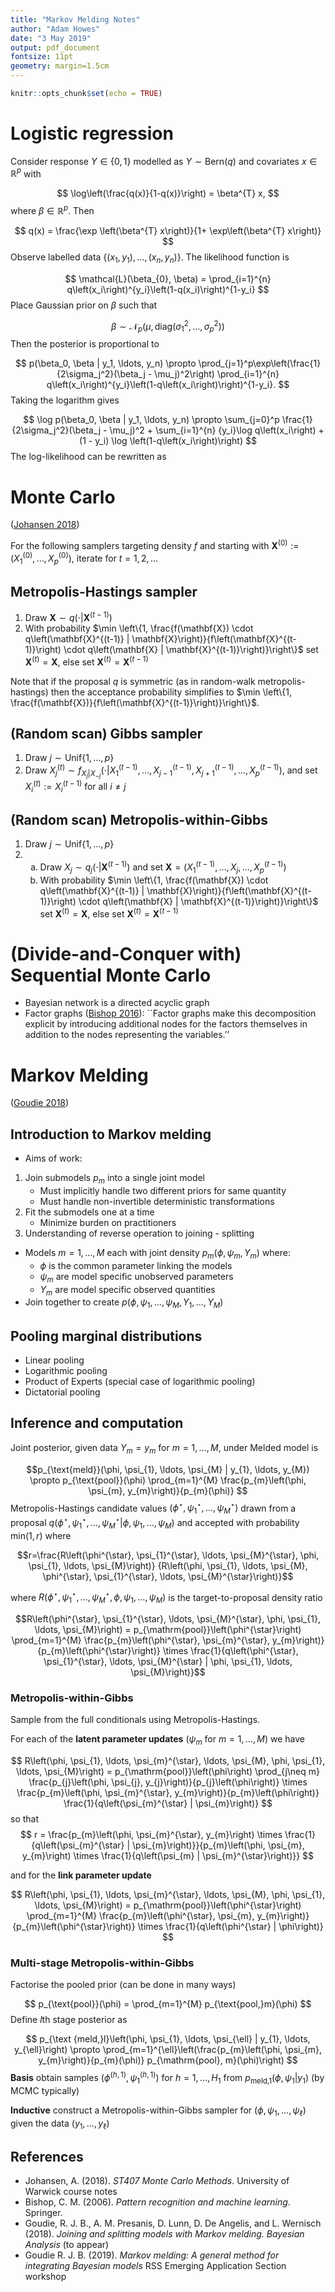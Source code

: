 ```yaml
---
title: "Markov Melding Notes"
author: "Adam Howes"
date: "3 May 2019"
output: pdf_document
fontsize: 11pt
geometry: margin=1.5cm
---
```


```r
knitr::opts_chunk$set(echo = TRUE)
```

# Logistic regression

Consider response $Y \in \{0, 1\}$ modelled as $Y \sim \text{Bern}(q)$ and covariates $x \in \mathbb{R}^p$ with

$$
\log\left(\frac{q(x)}{1-q(x)}\right) = \beta^{T} x,
$$
where $\beta \in \mathbb{R}^p$. Then

$$
q(x) = \frac{\exp \left(\beta^{T} x\right)}{1+ \exp\left(\beta^{T} x\right)}
$$
Observe labelled data $\{(x_1, y_1), \ldots, (x_n, y_n)\}$. The likelihood function is

$$
\mathcal{L}(\beta_{0}, \beta) = \prod_{i=1}^{n} q\left(x_i\right)^{y_i}\left(1-q(x_i)\right)^{1-y_i}
$$
Place Gaussian prior on $\beta$ such that

$$
\beta \sim \mathcal{N}_p(\mu, \text{diag}(\sigma_1^2, \ldots, \sigma_p^2))
$$
Then the posterior is proportional to

$$
p(\beta_0, \beta | y_1, \ldots, y_n) \propto \prod_{j=1}^p\exp\left(\frac{1}{2\sigma_j^2}(\beta_j - \mu_j)^2\right) \prod_{i=1}^{n} q\left(x_i\right)^{y_i}\left(1-q\left(x_i\right)\right)^{1-y_i}.
$$
Taking the logarithm gives

$$
\log p(\beta_0, \beta | y_1, \ldots, y_n) \propto \sum_{j=0}^p \frac{1}{2\sigma_j^2}(\beta_j - \mu_j)^2 +  \sum_{i=1}^{n} {y_i}\log q\left(x_i\right) + (1 - y_i) \log \left(1-q\left(x_i\right)\right)
$$
The log-likelihood can be rewritten as

\begin{align*}
\sum_{i=1}^{n} {y_i}\log q\left(x_i\right) + (1 - y_i) \log \left(1-q\left(x_i\right)\right) 
&= \sum_{i=1}^{n} {y_i}\log \left(\frac{q\left(x_i\right)}{1-q\left(x_i\right)}\right) + \log \left(1-q\left(x_i\right)\right) \\
&= \sum_{i=1}^{n} {y_i}\log \left(\frac{q\left(x_i\right)}{1-q\left(x_i\right)}\right) + \log \left(1-q\left(x_i\right)\right) \\
&= \sum_{i=1}^{n} {y_i}\left(\beta^{T} x\right) - \log \left(1 + \exp(\beta^{T} x)\right)
\end{align*}

# Monte Carlo

([Johansen 2018](#ref))

For the following samplers targeting density $f$ and starting with $\mathbf{X}^{(0)} :=\left(X_{1}^{(0)}, \ldots, X_{p}^{(0)}\right)$, iterate for $t = 1, 2, \ldots$

## Metropolis-Hastings sampler

1. Draw $\mathbf{X} \sim q\left(\cdot | \mathbf{X}^{(t-1)}\right)$
2. With probability $\min \left\{1, \frac{f(\mathbf{X}) \cdot q\left(\mathbf{X}^{(t-1)} | \mathbf{X}\right)}{f\left(\mathbf{X}^{(t-1)}\right) \cdot q\left(\mathbf{X} | \mathbf{X}^{(t-1)}\right)}\right\}$ set $\mathbf{X}^{(t)}=\mathbf{X}$, else set $\mathbf{X}^{(t)}=\mathbf{X}^{(t-1)}$

Note that if the proposal $q$ is symmetric (as in random-walk metropolis-hastings) then the acceptance probability simplifies to $\min \left\{1, \frac{f(\mathbf{X})}{f\left(\mathbf{X}^{(t-1)}\right)}\right\}$.

## (Random scan) Gibbs sampler

1. Draw $j \sim \text{Unif}\{1, \ldots, p\}$
2. Draw $X_{j}^{(t)} \sim f_{X_{j} | X_{-j}}\left(\cdot | X_{1}^{(t-1)}, \ldots, X_{j-1}^{(t-1)}, X_{j+1}^{(t-1)}, \ldots, X_{p}^{(t-1)}\right)$, and set $X_i^{(t)} :=X_i^{(t-1)}$ for all $i \neq j$

## (Random scan) Metropolis-within-Gibbs

1. Draw $j \sim \text{Unif}\{1, \ldots, p\}$
2. 
    a) Draw $X_{j} \sim q_j\left(\cdot | \mathbf{X}^{(t-1)}\right)$ and set $\mathbf{X} = \left(X_{1}^{(t-1)}, \ldots, X_j, \ldots,  X_{p}^{(t-1)}\right)$
    b) With probability $\min \left\{1, \frac{f(\mathbf{X}) \cdot q\left(\mathbf{X}^{(t-1)} | \mathbf{X}\right)}{f\left(\mathbf{X}^{(t-1)}\right) \cdot q\left(\mathbf{X} | \mathbf{X}^{(t-1)}\right)}\right\}$ set $\mathbf{X}^{(t)}=\mathbf{X}$, else set $\mathbf{X}^{(t)}=\mathbf{X}^{(t-1)}$

# (Divide-and-Conquer with) Sequential Monte Carlo

* Bayesian network is a directed acyclic graph
* Factor graphs ([Bishop 2016](#ref)): ``Factor graphs make this decomposition explicit by introducing additional nodes for the factors themselves in addition to the nodes representing the variables.''

# Markov Melding

([Goudie 2018](#ref))

## Introduction to Markov melding

* Aims of work:
1. Join submodels $p_m$ into a single joint model
    + Must implicitly handle two different priors for same quantity
    + Must handle non-invertible deterministic transformations
2. Fit the submodels one at a time
    + Minimize burden on practitioners
3. Understanding of reverse operation to joining - splitting
* Models $m = 1, \ldots, M$ each with joint density $p_m(\phi, \psi_m, Y_m)$ where:
    + $\phi$ is the common parameter linking the models
    + $\psi_m$ are model specific unobserved parameters
    + $Y_m$ are model specific observed quantities
* Join together to create $p(\phi, \psi_1, \ldots, \psi_M, Y_1, \ldots, Y_M)$

## Pooling marginal distributions

* Linear pooling 
* Logarithmic pooling
* Product of Experts (special case of logarithmic pooling)
* Dictatorial pooling

## Inference and computation

Joint posterior, given data $Y_m = y_m$ for $m = 1, \ldots, M$, under Melded model is 

$$p_{\text{meld}}(\phi, \psi_{1}, \ldots, \psi_{M} | y_{1}, \ldots, y_{M}) \propto p_{\text{pool}}(\phi) \prod_{m=1}^{M} \frac{p_{m}\left(\phi, \psi_{m}, y_{m}\right)}{p_{m}(\phi)} $$
Metropolis-Hastings candidate values $(\phi^{\star}, \psi_{1}^{\star}, \ldots, \psi_{M}^{\star})$ drawn from a proposal $q(\phi^{\star}, \psi_{1}^{\star}, \ldots, \psi_{M}^{\star} | \phi, \psi_{1}, \ldots, \psi_{M})$ and accepted with probability $\text{min}(1, r)$ where

$$r=\frac{R\left(\phi^{\star}, \psi_{1}^{\star}, \ldots, \psi_{M}^{\star}, \phi, \psi_{1}, \ldots, \psi_{M}\right)}
         {R\left(\phi, \psi_{1}, \ldots, \psi_{M}, \phi^{\star}, \psi_{1}^{\star}, \ldots, \psi_{M}^{\star}\right)}$$
         
where $R\left(\phi^{\star}, \psi_{1}^{\star}, \ldots, \psi_{M}^{\star}, \phi, \psi_{1}, \ldots, \psi_{M}\right)$ is the target-to-proposal density ratio

$$R\left(\phi^{\star}, \psi_{1}^{\star}, \ldots, \psi_{M}^{\star}, \phi, \psi_{1}, \ldots, \psi_{M}\right) = p_{\mathrm{pool}}\left(\phi^{\star}\right) \prod_{m=1}^{M} \frac{p_{m}\left(\phi^{\star}, \psi_{m}^{\star}, y_{m}\right)}{p_{m}\left(\phi^{\star}\right)} \times \frac{1}{q\left(\phi^{\star}, \psi_{1}^{\star}, \ldots, \psi_{M}^{\star} | \phi, \psi_{1}, \ldots, \psi_{M}\right)}$$

### Metropolis-within-Gibbs 

Sample from the full conditionals using Metropolis-Hastings. 

For each of the **latent parameter updates** ($\psi_m$ for $m=1,\ldots,M$) we have

$$
R\left(\phi, \psi_{1}, \ldots, \psi_{m}^{\star}, \ldots, \psi_{M}, \phi, \psi_{1}, \ldots, \psi_{M}\right) = p_{\mathrm{pool}}\left(\phi\right) \prod_{j\neq m} \frac{p_{j}\left(\phi, \psi_{j}, y_{j}\right)}{p_{j}\left(\phi\right)} \times \frac{p_{m}\left(\phi, \psi_{m}^{\star}, y_{m}\right)}{p_{m}\left(\phi\right)} \frac{1}{q\left(\psi_{m}^{\star} | \psi_{m}\right)}
$$
so that
$$
r = \frac{p_{m}\left(\phi, \psi_{m}^{\star}, y_{m}\right) \times \frac{1}{q\left(\psi_{m}^{\star} | \psi_{m}\right)}}{p_{m}\left(\phi, \psi_{m}, y_{m}\right) \times \frac{1}{q\left(\psi_{m} | \psi_{m}^{\star}\right)}}
$$

and for the **link parameter update**

$$
R\left(\phi, \psi_{1}, \ldots, \psi_{m}^{\star}, \ldots, \psi_{M}, \phi, \psi_{1}, \ldots, \psi_{M}\right) = p_{\mathrm{pool}}\left(\phi^{\star}\right) \prod_{m=1}^{M} \frac{p_{m}\left(\phi^{\star}, \psi_{m}, y_{m}\right)}{p_{m}\left(\phi^{\star}\right)} \times \frac{1}{q\left(\phi^{\star} | \phi\right)}
$$

### Multi-stage Metropolis-within-Gibbs

Factorise the pooled prior (can be done in many ways)

$$
p_{\text{pool}}(\phi) = \prod_{m=1}^{M} p_{\text{pool,}m}(\phi)
$$
Define $l$th stage posterior as

$$
p_{\text {meld,}l}\left(\phi, \psi_{1}, \ldots, \psi_{\ell} | y_{1}, \ldots, y_{\ell}\right) \propto \prod_{m=1}^{\ell}\left(\frac{p_{m}\left(\phi, \psi_{m}, y_{m}\right)}{p_{m}(\phi)} p_{\mathrm{pool}, m}(\phi)\right)
$$
**Basis** obtain samples $\left(\phi^{(h, 1)}, \psi_{1}^{(h, 1)}\right)$ for $h=1, \ldots, H_{1}$ from $p_{\text {meld,}1}\left(\phi, \psi_{1} | y_{1}\right)$ (by MCMC typically)

**Inductive** construct a Metropolis-within-Gibbs sampler for $\left(\phi, \psi_{1}, \ldots, \psi_{\ell}\right)$ given the data $\left(y_{1}, \ldots, y_{\ell}\right)$

## References {#ref}

* Johansen, A. (2018). *ST407 Monte Carlo Methods*. University of Warwick course notes
* Bishop, C. M. (2006). *Pattern recognition and machine learning*. Springer.
* Goudie, R. J. B., A. M. Presanis, D. Lunn, D. De Angelis, and L. Wernisch (2018). *Joining and splitting models with Markov melding. Bayesian Analysis* (to appear)
* Goudie R. J. B. (2019). *Markov melding: A general method for integrating Bayesian models* RSS Emerging Application Section workshop